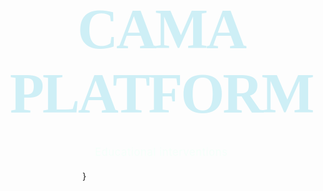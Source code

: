 
```{=html}
<style>
  body {
  background-image: url("images/landing_page.svg");
  background-size: cover;
  -webkit-background-size: cover;
  -moz-background-size: cover;
  -o-background-size: cover;
  }

.container {
  width: 50%;
  display: flex;
  flex-direction: column;
  justify-content: center;
  align-items: center;
}

h1 {
  font-size: 90px;
  text-transform: uppercase;
  font-family: 'Gambetta', serif;
  letter-spacing: -3px;
  transition: 700ms ease;
  font-variation-settings: "wght" 311;
  margin-bottom: 0.8rem;
  color: #CEEFF6;
  outline: none;
  text-align: center;
}

h1:hover {
  font-variation-settings: "wght" 582; 
  letter-spacing: 1px;
}

p {
  font-size: 1.2em;
  line-height: 150%;
  text-align: center;
  color: MintCream;
  letter-spacing: .5px;
}
</style>

<div class="container">
  <h1 contenteditable>CAMA Platform</h1>
  <p>Educational interventions</p>
</div>
}

```
